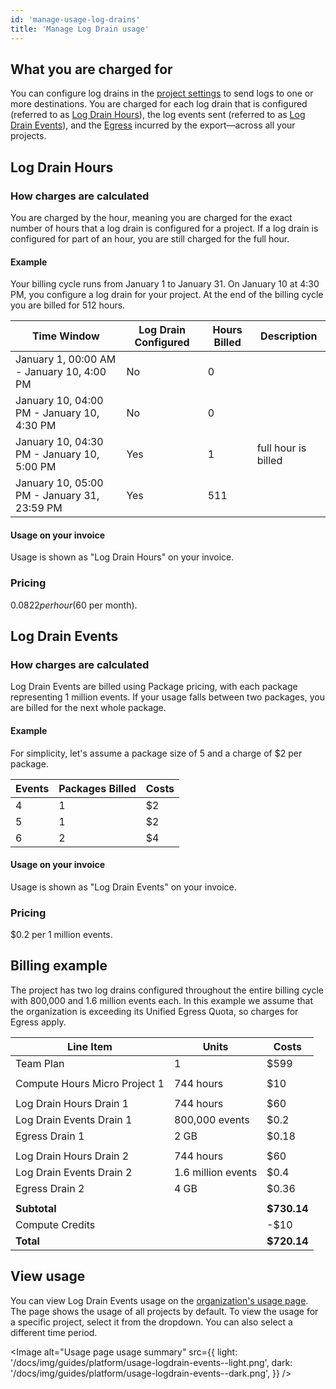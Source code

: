 ```yaml
---
id: 'manage-usage-log-drains'
title: 'Manage Log Drain usage'
---
```


## What you are charged for

You can configure log drains in the [project settings](https://supabase.com/dashboard/project/_/settings/log-drains) to send logs to one or more destinations. You are charged for each log drain that is configured (referred to as [Log Drain Hours](/docs/guides/platform/manage-your-usage/log-drains#log-drain-hours)), the log events sent (referred to as [Log Drain Events](/docs/guides/platform/manage-your-usage/log-drains#log-drain-events)), and the [Egress](/docs/guides/platform/manage-your-usage/egress) incurred by the export—across all your projects.

## Log Drain Hours

### How charges are calculated

You are charged by the hour, meaning you are charged for the exact number of hours that a log drain is configured for a project. If a log drain is configured for part of an hour, you are still charged for the full hour.

#### Example

Your billing cycle runs from January 1 to January 31. On January 10 at 4:30 PM, you configure a log drain for your project. At the end of the billing cycle you are billed for 512 hours.

| Time Window                                 | Log Drain Configured | Hours Billed | Description         |
| ------------------------------------------- | -------------------- | ------------ | ------------------- |
| January 1, 00:00 AM - January 10, 4:00 PM   | No                   | 0            |                     |
| January 10, 04:00 PM - January 10, 4:30 PM  | No                   | 0            |                     |
| January 10, 04:30 PM - January 10, 5:00 PM  | Yes                  | 1            | full hour is billed |
| January 10, 05:00 PM - January 31, 23:59 PM | Yes                  | 511          |                     |

#### Usage on your invoice

Usage is shown as "Log Drain Hours" on your invoice.

### Pricing

$0.0822 per hour ($60 per month).

## Log Drain Events

### How charges are calculated

Log Drain Events are billed using Package pricing, with each package representing 1 million events. If your usage falls between two packages, you are billed for the next whole package.

#### Example

For simplicity, let's assume a package size of 5 and a charge of $2 per package.

| Events | Packages Billed | Costs |
| --------------------- | ------------------------- | ----- |
| 4                     | 1                         | $2    |
| 5                     | 1                         | $2    |
| 6                     | 2                         | $4    |

#### Usage on your invoice

Usage is shown as "Log Drain Events" on your invoice.

### Pricing

$0.2 per 1 million events.

## Billing example

The project has two log drains configured throughout the entire billing cycle with 800,000 and 1.6 million events each. In this example we assume that the organization is exceeding its Unified Egress Quota, so charges for Egress apply.

| Line Item                     | Units              | Costs       |
|-------------------------------|--------------------|-------------|
| Team Plan                     | 1                  | $599        |
|                               |                    |             |
| Compute Hours Micro Project 1 | 744 hours          | $10         |
|                               |                    |             |
| Log Drain Hours Drain 1       | 744 hours          | $60         |
| Log Drain Events Drain 1      | 800,000 events     | $0.2        |
| Egress Drain 1                | 2 GB               | $0.18       |
|                               |                    |             |
| Log Drain Hours Drain 2       | 744 hours          | $60         |
| Log Drain Events Drain 2      | 1.6 million events | $0.4        |
| Egress Drain 2                | 4 GB               | $0.36       |
|                               |                    |             |
| **Subtotal**                  |                    | **$730.14** |
| Compute Credits               |                    | -$10        |
| **Total**                     |                    | **$720.14** |

## View usage

You can view Log Drain Events usage on the [organization's usage page](https://supabase.com/dashboard/org/_/usage). The page shows the usage of all projects by default. To view the usage for a specific project, select it from the dropdown. You can also select a different time period.

<Image
  alt="Usage page usage summary"
  src={{
    light: '/docs/img/guides/platform/usage-logdrain-events--light.png',
    dark: '/docs/img/guides/platform/usage-logdrain-events--dark.png',
  }}
/>